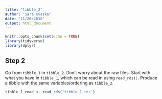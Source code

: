 ```yaml
---
title: "tibble_2"
author: "Sara Kvaska"
date: "11/26/2018"
output: html_document
---
```


```r
knitr::opts_chunk$set(echo = TRUE)
library(tidyverse)
library(dplyr)
```

## Step 2

Go from `tibble_1` in `tibble_2`. Don't worry about the raw files. Start with what you have in `tibble_1`, which can be read in using `read_rds()`. Produce a tibble with the same variables/ordering as `tibble_2`.

```r
tibble_1_read <- read_rds('tibble_1.rds')
```

